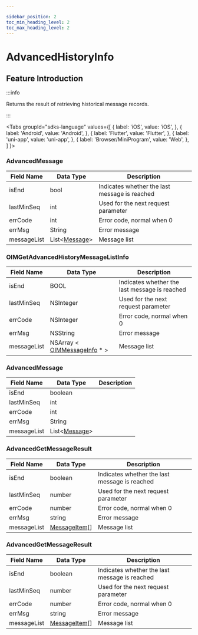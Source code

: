 ```yaml
---

sidebar_position: 2
toc_min_heading_level: 2
toc_max_heading_level: 2
---
```


# AdvancedHistoryInfo

## Feature Introduction

:::info

Returns the result of retrieving historical message records.

:::

<Tabs
groupId="sdks-language"
values={[
{ label: 'iOS', value: 'iOS', },
{ label: 'Android', value: 'Android', },
{ label: 'Flutter', value: 'Flutter', },
{ label: 'uni-app', value: 'uni-app', },
{ label: 'Browser/MiniProgram', value: 'Web', },
]
}>

<TabItem value="Flutter">

### AdvancedMessage

| Field Name  | Data Type                                              | Description                          |
| ----------- | ------------------------------------------------------ | ------------------------------------ |
| isEnd       | bool                                                   | Indicates whether the last message is reached |
| lastMinSeq  | int                                                    | Used for the next request parameter |
| errCode     | int                                                    | Error code, normal when 0           |
| errMsg      | String                                                 | Error message                        |
| messageList | List<[Message](/class/message/messageInfo.mdx)> | Message list                         |

</TabItem>

<TabItem value="iOS">

### OIMGetAdvancedHistoryMessageListInfo

| Field Name  | Data Type                                                          | Description                          |
| ----------- | ------------------------------------------------------------------ | ------------------------------------ |
| isEnd       | BOOL                                                               | Indicates whether the last message is reached |
| lastMinSeq  | NSInteger                                                          | Used for the next request parameter |
| errCode     | NSInteger                                                          | Error code, normal when 0           |
| errMsg      | NSString                                                           | Error message                        |
| messageList | NSArray < [OIMMessageInfo](/class/message/messageInfo.mdx) \* > | Message list                         |

</TabItem>

<TabItem value="Android">

### AdvancedMessage

| Field Name  | Data Type                                              | Description |
| ----------- | ------------------------------------------------------ | ----------- |
| isEnd       | boolean                                                |             |
| lastMinSeq  | int                                                    |             |
| errCode     | int                                                    |             |
| errMsg      | String                                                 |             |
| messageList | List<[Message](/class/message/messageInfo.mdx)> |             |

</TabItem>

<TabItem value="Web">

### AdvancedGetMessageResult

| Field Name  | Data Type                                              | Description                          |
| ----------- | ------------------------------------------------------ | ------------------------------------ |
| isEnd       | boolean                                                | Indicates whether the last message is reached |
| lastMinSeq  | number                                                 | Used for the next request parameter |
| errCode     | number                                                 | Error code, normal when 0           |
| errMsg      | string                                                 | Error message                        |
| messageList | [MessageItem](/class/message/messageInfo.mdx)[] | Message list                         |

</TabItem>

<TabItem value="uni-app">

### AdvancedGetMessageResult

| Field Name  | Data Type                                              | Description                          |
| ----------- | ------------------------------------------------------ | ------------------------------------ |
| isEnd       | boolean                                                | Indicates whether the last message is reached |
| lastMinSeq  | number                                                 | Used for the next request parameter |
| errCode     | number                                                 | Error code, normal when 0           |
| errMsg      | string                                                 | Error message                        |
| messageList | [MessageItem](/class/message/messageInfo.mdx)[] | Message list                         |

</TabItem>

</Tabs>